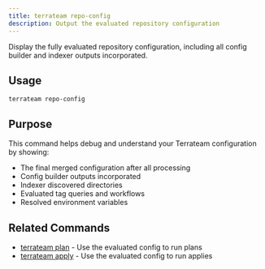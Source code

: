```yaml
---
title: terrateam repo-config
description: Output the evaluated repository configuration
---
```


Display the fully evaluated repository configuration, including all config builder and indexer outputs incorporated.

## Usage

```
terrateam repo-config
```

## Purpose

This command helps debug and understand your Terrateam configuration by showing:
- The final merged configuration after all processing
- Config builder outputs incorporated
- Indexer discovered directories
- Evaluated tag queries and workflows
- Resolved environment variables

## Related Commands

- [terrateam plan](/reference/commands/plan) - Use the evaluated config to run plans
- [terrateam apply](/reference/commands/apply) - Use the evaluated config to run applies